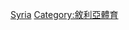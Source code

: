 {{Commons cat|Association football in Syria}}

[[Category:亚洲各国足球|Syria]]
[[Category:敘利亞體育|Category:敘利亞體育]]